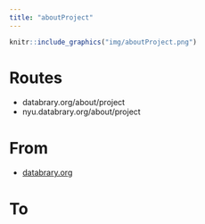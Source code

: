 ```yaml
---
title: "aboutProject"
---
```


```r
knitr::include_graphics("img/aboutProject.png")
```

# Routes

- databrary.org/about/project
- nyu.databrary.org/about/project

# From

- [databrary.org](index.html)

# To